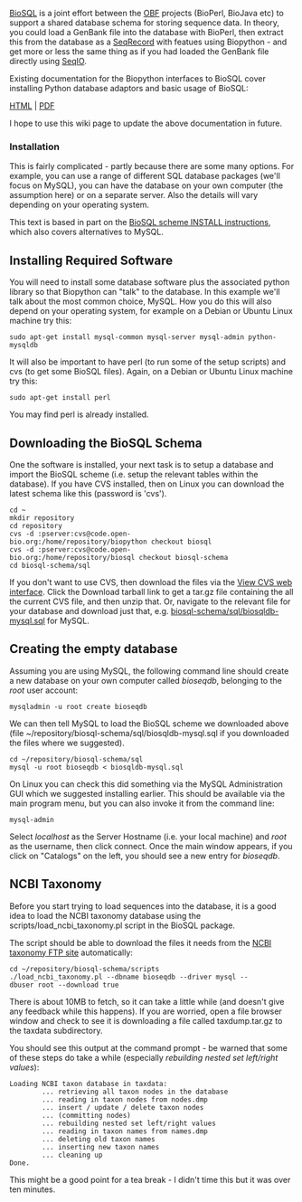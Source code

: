[http://www.biosql.org/wiki/Main_Page BioSQL] is a joint effort between the [http://open-bio.org/ OBF] projects (BioPerl, BioJava etc) to support a shared database schema for storing sequence data.  In theory, you could load a GenBank file into the database with BioPerl, then extract this from the database as a [[SeqRecord]] with featues using Biopython - and get more or less the same thing as if you had loaded the GenBank file directly using [[SeqIO]].

Existing documentation for the Biopython interfaces to BioSQL cover installing Python database adaptors and basic usage of BioSQL:

[http://biopython.org/DIST/docs/biosql/python_biosql_basic.html HTML] |  [http://biopython.org/DIST/docs/biosql/python_biosql_basic.pdf PDF]

I hope to use this wiki page to update the above documentation in future.

=== Installation ===

This is fairly complicated - partly because there are some many options. For example, you can use a range of different SQL database packages (we'll focus on MySQL), you can have the database on your own computer (the assumption here) or on a separate server.  Also the details will vary depending on your operating system.

This text is based in part on the [http://code.open-bio.org/cgi/viewcvs.cgi/*checkout*/biosql-schema/INSTALL?rev=HEAD&cvsroot=biosql&content-type=text/plain BioSQL scheme INSTALL instructions], which also covers alternatives to MySQL.

== Installing Required Software ==

You will need to install some database software plus the associated python library so that Biopython can "talk" to the database.  In this example we'll talk about the most common choice, MySQL.  How you do this will also depend on your operating system, for example on a Debian or Ubuntu Linux machine try this:

 sudo apt-get install mysql-common mysql-server mysql-admin python-mysqldb

It will also be important to have perl (to run some of the setup scripts) and cvs (to get some BioSQL files).  Again, on a Debian or Ubuntu Linux machine try this:

 sudo apt-get install perl

You may find perl is already installed.

== Downloading the BioSQL Schema ==

One the software is installed, your next task is to setup a database and import the BioSQL scheme (i.e. setup the relevant tables within the database).  If you have CVS installed, then on Linux you can download the latest schema like this (password is 'cvs').

 cd ~
 mkdir repository
 cd repository
 cvs -d :pserver:cvs@code.open-bio.org:/home/repository/biopython checkout biosql
 cvs -d :pserver:cvs@code.open-bio.org:/home/repository/biosql checkout biosql-schema
 cd biosql-schema/sql

If you don't want to use CVS, then download the files via the [http://cvs.open-bio.org/cgi-bin/viewcvs/viewcvs.cgi/?cvsroot=biosql View CVS web interface]. Click the Download tarball link to get a tar.gz file containing the all the current CVS file, and then unzip that. Or, navigate to the relevant file for your database and download just that, e.g. [http://cvs.open-bio.org/cgi-bin/viewcvs/viewcvs.cgi/biosql-schema/sql/biosqldb-mysql.sql?cvsroot=biosql biosql-schema/sql/biosqldb-mysql.sql] for MySQL.

== Creating the empty database ==

Assuming you are using MySQL, the following command line should create a new database on your own computer called ''bioseqdb'', belonging to the ''root'' user account:

 mysqladmin -u root create bioseqdb

We can then tell MySQL to load the BioSQL scheme we downloaded above (file ~/repository/biosql-schema/sql/biosqldb-mysql.sql if you downloaded the files where we suggested).

 cd ~/repository/biosql-schema/sql
 mysql -u root bioseqdb < biosqldb-mysql.sql

On Linux you can check this did something via the MySQL Administration GUI which we suggested installing earlier.  This should be available via the main program menu, but you can also invoke it from the command line:

 mysql-admin

Select ''localhost'' as the Server Hostname (i.e. your local machine) and ''root'' as the username, then click connect.  Once the main window appears, if you click on "Catalogs" on the left, you should see a new entry for ''bioseqdb''.

== NCBI Taxonomy ==

Before you start trying to load sequences into the database, it is a good idea to load the NCBI taxonomy database using the scripts/load_ncbi_taxonomy.pl script in the BioSQL package.

The script should be able to download the files it needs from the [ftp://ftp.ncbi.nih.gov/pub/taxonomy/ NCBI taxonomy FTP site] automatically:

 cd ~/repository/biosql-schema/scripts
 ./load_ncbi_taxonomy.pl --dbname bioseqdb --driver mysql --dbuser root --download true

There is about 10MB to fetch, so it can take a little while (and doesn't give any feedback while this happens).  If you are worried, open a file browser window and check to see it is downloading a file called taxdump.tar.gz to the taxdata subdirectory.

You should see this output at the command prompt - be warned that some of these steps do take a while (especially ''rebuilding nested set left/right values''):

 Loading NCBI taxon database in taxdata:
         ... retrieving all taxon nodes in the database
         ... reading in taxon nodes from nodes.dmp
         ... insert / update / delete taxon nodes
         ... (committing nodes)
         ... rebuilding nested set left/right values
         ... reading in taxon names from names.dmp
         ... deleting old taxon names
         ... inserting new taxon names
         ... cleaning up
 Done.

This might be a good point for a tea break - I didn't time this but it was over ten minutes.